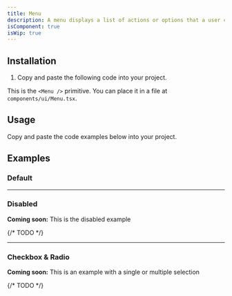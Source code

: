 ```yaml
---
title: Menu
description: A menu displays a list of actions or options that a user can choose.
isComponent: true
isWip: true
---
```


## Installation

1. Copy and paste the following code into your project.

This is the `<Menu />` primitive. You can place it in a file at `components/ui/Menu.tsx`.

## Usage

Copy and paste the code examples below into your project.

<ComponentSource src="../../packages/ui/src/Menu.tsx" />

## Examples

### Default

<ComponentExample name="Menu" story="default" />

---

### Disabled

**Coming soon:** This is the disabled example

{/* TODO */}

---

### Checkbox & Radio

**Coming soon:** This is an example with a single or multiple selection

{/* TODO */}
